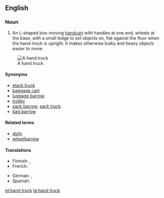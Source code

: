 ==English==

===Noun===
{{en-noun|head=[[hand]] [[truck]]}}
{{wikipedia}}

# An L-shaped box-moving [[handcart]] with handles at one end, wheels at the base, with a small ledge to set objects on, flat against the floor when the hand-truck is upright. It makes otherwise bulky and heavy objects easier to move.

[[Image:Handtruck.JPG|thumb|A hand truck]]
====Synonyms====
* [[stack truck]]
* [[baggage cart]]
* [[luggage barrow]]
* [[trolley]] {{qualifier|United Kingdom}}
* [[sack barrow]], [[sack truck]] {{qualifier|United Kingdom}}
* [[bag barrow]] {{qualifier|New Zealand}}

====Related terms====
* [[dolly]]
* [[wheelbarrow]]

====Translations====
{{trans-top|box-moving handcart}}
* Finnish: {{t|fi|nokkakärry}}, {{t|fi|pakettikärry}}
* French: {{t+|fr|diable|m}}
{{trans-mid}}
* German: {{t+|de|Sackkarre|f}}, {{t|de|Sackrodel|f}}
* Spanish: {{t|es|diablito|m}}
{{trans-bottom}}

[[et:hand truck]]
[[ta:hand truck]]